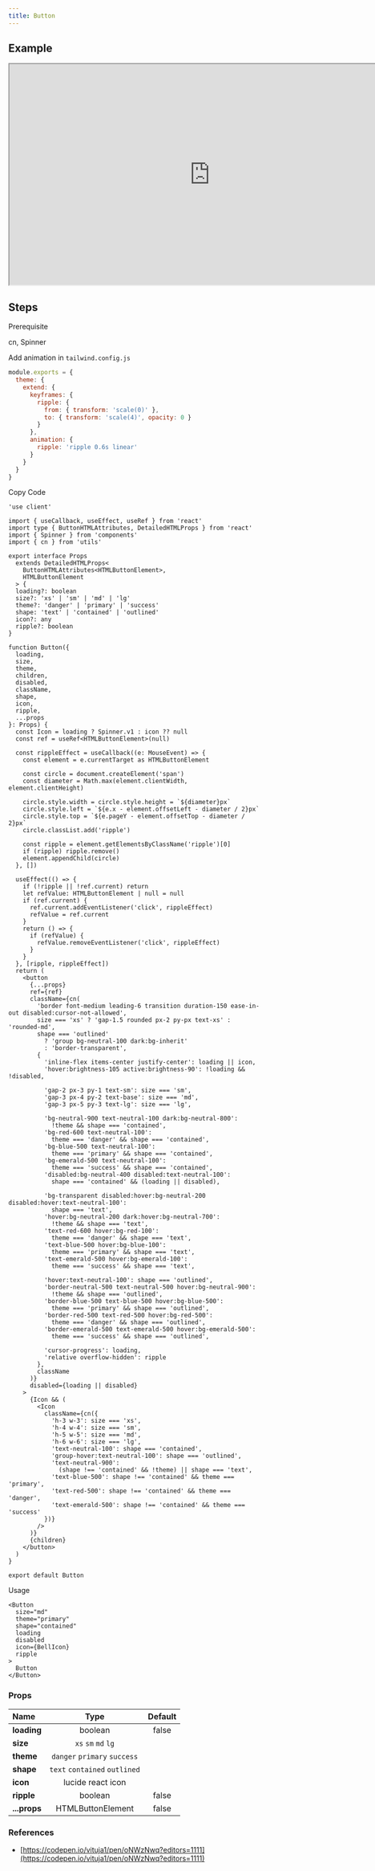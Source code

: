 ```yaml
---
title: Button
---
```


## Example

<iframe
  src="https://workshop.kidow.me/?path=/docs/components-button-v1--docs"
  width="800"
  height="440"
></iframe>

## Steps

<Steps>

<Step>Prerequisite</Step>

cn, Spinner

<Step>Add animation in `tailwind.config.js`</Step>

```js
module.exports = {
  theme: {
    extend: {
      keyframes: {
        ripple: {
          from: { transform: 'scale(0)' },
          to: { transform: 'scale(4)', opacity: 0 }
        }
      },
      animation: {
        ripple: 'ripple 0.6s linear'
      }
    }
  }
}
```

<Step>Copy Code</Step>

```tsx title="components/Button/index.tsx"
'use client'

import { useCallback, useEffect, useRef } from 'react'
import type { ButtonHTMLAttributes, DetailedHTMLProps } from 'react'
import { Spinner } from 'components'
import { cn } from 'utils'

export interface Props
  extends DetailedHTMLProps<
    ButtonHTMLAttributes<HTMLButtonElement>,
    HTMLButtonElement
  > {
  loading?: boolean
  size?: 'xs' | 'sm' | 'md' | 'lg'
  theme?: 'danger' | 'primary' | 'success'
  shape: 'text' | 'contained' | 'outlined'
  icon?: any
  ripple?: boolean
}

function Button({
  loading,
  size,
  theme,
  children,
  disabled,
  className,
  shape,
  icon,
  ripple,
  ...props
}: Props) {
  const Icon = loading ? Spinner.v1 : icon ?? null
  const ref = useRef<HTMLButtonElement>(null)

  const rippleEffect = useCallback((e: MouseEvent) => {
    const element = e.currentTarget as HTMLButtonElement

    const circle = document.createElement('span')
    const diameter = Math.max(element.clientWidth, element.clientHeight)

    circle.style.width = circle.style.height = `${diameter}px`
    circle.style.left = `${e.x - element.offsetLeft - diameter / 2}px`
    circle.style.top = `${e.pageY - element.offsetTop - diameter / 2}px`
    circle.classList.add('ripple')

    const ripple = element.getElementsByClassName('ripple')[0]
    if (ripple) ripple.remove()
    element.appendChild(circle)
  }, [])

  useEffect(() => {
    if (!ripple || !ref.current) return
    let refValue: HTMLButtonElement | null = null
    if (ref.current) {
      ref.current.addEventListener('click', rippleEffect)
      refValue = ref.current
    }
    return () => {
      if (refValue) {
        refValue.removeEventListener('click', rippleEffect)
      }
    }
  }, [ripple, rippleEffect])
  return (
    <button
      {...props}
      ref={ref}
      className={cn(
        'border font-medium leading-6 transition duration-150 ease-in-out disabled:cursor-not-allowed',
        size === 'xs' ? 'gap-1.5 rounded px-2 py-px text-xs' : 'rounded-md',
        shape === 'outlined'
          ? 'group bg-neutral-100 dark:bg-inherit'
          : 'border-transparent',
        {
          'inline-flex items-center justify-center': loading || icon,
          'hover:brightness-105 active:brightness-90': !loading && !disabled,

          'gap-2 px-3 py-1 text-sm': size === 'sm',
          'gap-3 px-4 py-2 text-base': size === 'md',
          'gap-3 px-5 py-3 text-lg': size === 'lg',

          'bg-neutral-900 text-neutral-100 dark:bg-neutral-800':
            !theme && shape === 'contained',
          'bg-red-600 text-neutral-100':
            theme === 'danger' && shape === 'contained',
          'bg-blue-500 text-neutral-100':
            theme === 'primary' && shape === 'contained',
          'bg-emerald-500 text-neutral-100':
            theme === 'success' && shape === 'contained',
          'disabled:bg-neutral-400 disabled:text-neutral-100':
            shape === 'contained' && (loading || disabled),

          'bg-transparent disabled:hover:bg-neutral-200 disabled:hover:text-neutral-100':
            shape === 'text',
          'hover:bg-neutral-200 dark:hover:bg-neutral-700':
            !theme && shape === 'text',
          'text-red-600 hover:bg-red-100':
            theme === 'danger' && shape === 'text',
          'text-blue-500 hover:bg-blue-100':
            theme === 'primary' && shape === 'text',
          'text-emerald-500 hover:bg-emerald-100':
            theme === 'success' && shape === 'text',

          'hover:text-neutral-100': shape === 'outlined',
          'border-neutral-500 text-neutral-500 hover:bg-neutral-900':
            !theme && shape === 'outlined',
          'border-blue-500 text-blue-500 hover:bg-blue-500':
            theme === 'primary' && shape === 'outlined',
          'border-red-500 text-red-500 hover:bg-red-500':
            theme === 'danger' && shape === 'outlined',
          'border-emerald-500 text-emerald-500 hover:bg-emerald-500':
            theme === 'success' && shape === 'outlined',

          'cursor-progress': loading,
          'relative overflow-hidden': ripple
        },
        className
      )}
      disabled={loading || disabled}
    >
      {Icon && (
        <Icon
          className={cn({
            'h-3 w-3': size === 'xs',
            'h-4 w-4': size === 'sm',
            'h-5 w-5': size === 'md',
            'h-6 w-6': size === 'lg',
            'text-neutral-100': shape === 'contained',
            'group-hover:text-neutral-100': shape === 'outlined',
            'text-neutral-900':
              (shape !== 'contained' && !theme) || shape === 'text',
            'text-blue-500': shape !== 'contained' && theme === 'primary',
            'text-red-500': shape !== 'contained' && theme === 'danger',
            'text-emerald-500': shape !== 'contained' && theme === 'success'
          })}
        />
      )}
      {children}
    </button>
  )
}

export default Button
```

<Step>Usage</Step>

```tsx
<Button
  size="md"
  theme="primary"
  shape="contained"
  loading
  disabled
  icon={BellIcon}
  ripple
>
  Button
</Button>
```

</Steps>

### Props

| Name         |             Type              | Default |
| :----------- | :---------------------------: | :-----: |
| **loading**  |            boolean            |  false  |
| **size**     |      `xs` `sm` `md` `lg`      |         |
| **theme**    | `danger` `primary` `success`  |         |
| **shape**    | `text` `contained` `outlined` |         |
| **icon**     |       lucide react icon       |         |
| **ripple**   |            boolean            |  false  |
| **...props** |       HTMLButtonElement       |  false  |

### References

- [https://codepen.io/vituja1/pen/oNWzNwq?editors=1111](https://codepen.io/vituja1/pen/oNWzNwq?editors=1111)
